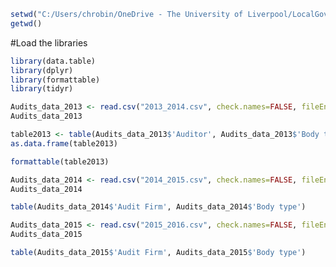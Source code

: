 ```{r}
setwd("C:/Users/chrobin/OneDrive - The University of Liverpool/LocalGovernment/Datasets/Audits")
getwd()
```
#Load the libraries
```{r}
library(data.table)
library(dplyr)
library(formattable)
library(tidyr)
```

```{r}
Audits_data_2013 <- read.csv("2013_2014.csv", check.names=FALSE, fileEncoding = 'UTF-8-BOM')
Audits_data_2013
```

```{r}
table2013 <- table(Audits_data_2013$'Auditor', Audits_data_2013$'Body type')
as.data.frame(table2013)
```

```{r}
formattable(table2013)
```

```{r}
Audits_data_2014 <- read.csv("2014_2015.csv", check.names=FALSE, fileEncoding = 'UTF-8-BOM')
Audits_data_2014
```

```{r}
table(Audits_data_2014$'Audit Firm', Audits_data_2014$'Body type')
```

```{r}
Audits_data_2015 <- read.csv("2015_2016.csv", check.names=FALSE, fileEncoding = 'UTF-8-BOM')
Audits_data_2015
```

```{r}
table(Audits_data_2015$'Audit Firm', Audits_data_2015$'Body type')
```